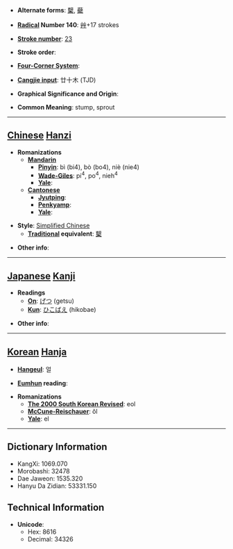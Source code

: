 * '''Alternate forms''': [[櫱]], [[蘗]]

* '''[[Wiktionary:Chinese radical index| Radical]] Number 140''': [[Wiktionary:Chinese radical index 艸|艸]]+17 strokes

* '''[[Wiktionary:Chinese total strokes index|Stroke number]]''': [[Wiktionary:Chinese total strokes index 23|23]]

* '''Stroke order''': 

* '''[[Wiktionary:Chinese four corner index|Four-Corner System]]''': 

* '''[[Wiktionary:Chinese Cangjie index|Cangjie input]]''': 廿十木 (TJD)

* '''Graphical Significance and Origin''': 

* '''Common Meaning''': stump, sprout

----

== [[Chinese]] [[Hanzi]] ==

* '''Romanizations'''
** '''[[Mandarin]]'''
*** '''[[Pinyin]]''': bì (bi4), bò (bo4), niè (nie4)
*** '''[[Wade-Giles]]''': pi<sup>4</sup>, po<sup>4</sup>, nieh<sup>4</sup>
*** '''[[Yale]]''': 
** '''[[Cantonese]]'''
*** '''[[Jyutping]]''':
*** '''[[Penkyamp]]''': 
*** '''[[Yale]]''': 

* '''Style''': [[Simplified Chinese]] 
** '''[[Traditional Chinese|Traditional]] equivalent''': [[櫱]]

* '''Other info''': 

----

== [[Japanese]] [[Kanji]] ==

* '''Readings'''
** '''[[On]]''': [[げつ]] (getsu)
** '''[[Kun]]''': [[ひこばえ]] (hikobae)

* '''Other info''':  

----

== [[Korean]] [[Hanja]] ==

* '''[[Hangeul]]''': 얼

* '''[[Eumhun]] reading''': 

* '''Romanizations'''
** '''[[The 2000 South Korean Revised Romanization|The 2000 South Korean Revised]]''': eol
** '''[[McCune-Reischauer]]''': ŏl
** '''[[Yale]]''': el

----

== Dictionary Information ==

* KangXi: 1069.070
* Morobashi: 32478
* Dae Jaweon: 1535.320
* Hanyu Da Zidian: 53331.150

== Technical Information ==

* '''Unicode''':
** Hex: 8616
** Decimal: 34326